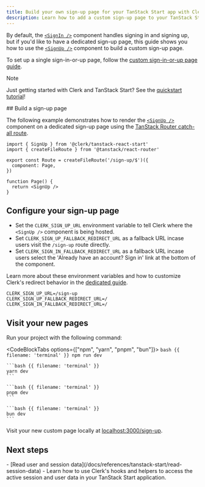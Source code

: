 ```yaml
---
title: Build your own sign-up page for your TanStack Start app with Clerk
description: Learn how to add a custom sign-up page to your TanStack Start app with Clerk's prebuilt components.
---
```


By default, the [`<SignIn />`](/docs/references/tanstack-start/custom-sign-in-or-up-page) component handles signing in and signing up, but if you'd like to have a dedicated sign-up page, this guide shows you how to use the [`<SignUp />`](/docs/components/authentication/sign-up) component to build a custom sign-up page.

To set up a single sign-in-or-up page, follow the [custom sign-in-or-up page guide](/docs/references/tanstack-start/custom-sign-in-or-up-page).

> [!NOTE]
> Just getting started with Clerk and TanStack Start? See the [quickstart tutorial](/docs/quickstarts/tanstack-start)!

<Steps>
  ## Build a sign-up page

  The following example demonstrates how to render the [`<SignUp />`](/docs/components/authentication/sign-up) component on a dedicated sign-up page using the [TanStack Router catch-all route](https://tanstack.com/router/latest/docs/framework/react/routing/routing-concepts#splat--catch-all-routes).

  ```tsx {{ filename: 'app/routes/sign-up.$.tsx' }}
  import { SignUp } from '@clerk/tanstack-react-start'
  import { createFileRoute } from '@tanstack/react-router'

  export const Route = createFileRoute('/sign-up/$')({
    component: Page,
  })

  function Page() {
    return <SignUp />
  }
  ```

  ## Configure your sign-up page

  - Set the `CLERK_SIGN_UP_URL` environment variable to tell Clerk where the `<SignUp />` component is being hosted.
  - Set `CLERK_SIGN_UP_FALLBACK_REDIRECT_URL` as a fallback URL incase users visit the `/sign-up` route directly.
  - Set `CLERK_SIGN_IN_FALLBACK_REDIRECT_URL` as a fallback URL incase users select the 'Already have an account? Sign in' link at the bottom of the component.

  Learn more about these environment variables and how to customize Clerk's redirect behavior in the [dedicated guide](/docs/guides/custom-redirects).

  ```env {{ filename: '.env' }}
  CLERK_SIGN_UP_URL=/sign-up
  CLERK_SIGN_UP_FALLBACK_REDIRECT_URL=/
  CLERK_SIGN_IN_FALLBACK_REDIRECT_URL=/
  ```

  ## Visit your new pages

  Run your project with the following command:

  <CodeBlockTabs options={["npm", "yarn", "pnpm", "bun"]}>
    ```bash {{ filename: 'terminal' }}
    npm run dev
    ```

    ```bash {{ filename: 'terminal' }}
    yarn dev
    ```

    ```bash {{ filename: 'terminal' }}
    pnpm dev
    ```

    ```bash {{ filename: 'terminal' }}
    bun dev
    ```
  </CodeBlockTabs>

  Visit your new custom page locally at [localhost:3000/sign-up](http://localhost:3000/sign-up).
</Steps>

## Next steps

<Cards>
  - [Read user and session data](/docs/references/tanstack-start/read-session-data)
  - Learn how to use Clerk's hooks and helpers to access the active session and user data in your TanStack Start application.
</Cards>
